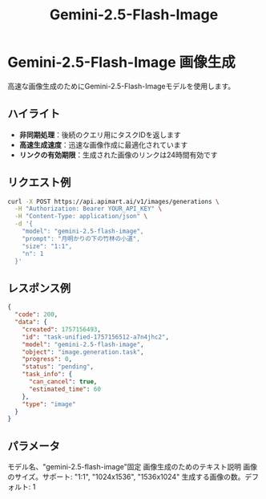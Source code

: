 ﻿---
title: "Gemini-2.5-Flash-Image"
description: "画像生成にGemini-2.5-Flash-Imageモデルを使用します"
icon: "image"
---

# Gemini-2.5-Flash-Image 画像生成

高速な画像生成のためにGemini-2.5-Flash-Imageモデルを使用します。

## ハイライト

- **非同期処理**：後続のクエリ用にタスクIDを返します
- **高速生成速度**：迅速な画像作成に最適化されています
- **リンクの有効期限**：生成された画像のリンクは24時間有効です

## リクエスト例

<RequestExample>

```bash
curl -X POST https://api.apimart.ai/v1/images/generations \
  -H "Authorization: Bearer YOUR_API_KEY" \
  -H "Content-Type: application/json" \
  -d '{
    "model": "gemini-2.5-flash-image",
    "prompt": "月明かりの下の竹林の小道",
    "size": "1:1",
    "n": 1
  }'
```

</RequestExample>

## レスポンス例

<ResponseExample>

```json
{
  "code": 200,
  "data": {
    "created": 1757156493,
    "id": "task-unified-1757156512-a7n4jhc2",
    "model": "gemini-2.5-flash-image",
    "object": "image.generation.task",
    "progress": 0,
    "status": "pending",
    "task_info": {
      "can_cancel": true,
      "estimated_time": 60
    },
    "type": "image"
  }
}
```

</ResponseExample>

## パラメータ

<ParamField query="model" type="string" required>
  モデル名、"gemini-2.5-flash-image"固定
</ParamField>

<ParamField query="prompt" type="string" required>
  画像生成のためのテキスト説明
</ParamField>

<ParamField query="size" type="string">
  画像のサイズ。サポート: "1:1", "1024x1536", "1536x1024"
</ParamField>

<ParamField query="n" type="integer">
  生成する画像の数。デフォルト: 1
</ParamField>

